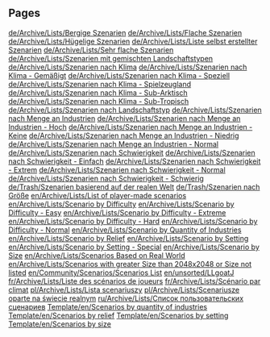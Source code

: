 
== Pages ==
[[de/Archive/Lists/Bergige Szenarien]]
[[de/Archive/Lists/Flache Szenarien]]
[[de/Archive/Lists/Hügelige Szenarien]]
[[de/Archive/Lists/Liste selbst erstellter Szenarien]]
[[de/Archive/Lists/Sehr flache Szenarien]]
[[de/Archive/Lists/Szenarien mit gemischten Landschaftstypen]]
[[de/Archive/Lists/Szenarien nach Klima]]
[[de/Archive/Lists/Szenarien nach Klima - Gemäßigt]]
[[de/Archive/Lists/Szenarien nach Klima - Speziell]]
[[de/Archive/Lists/Szenarien nach Klima - Spielzeugland]]
[[de/Archive/Lists/Szenarien nach Klima - Sub-Arktisch]]
[[de/Archive/Lists/Szenarien nach Klima - Sub-Tropisch]]
[[de/Archive/Lists/Szenarien nach Landschaftstyp]]
[[de/Archive/Lists/Szenarien nach Menge an Industrien]]
[[de/Archive/Lists/Szenarien nach Menge an Industrien - Hoch]]
[[de/Archive/Lists/Szenarien nach Menge an Industrien - Keine]]
[[de/Archive/Lists/Szenarien nach Menge an Industrien - Niedrig]]
[[de/Archive/Lists/Szenarien nach Menge an Industrien - Normal]]
[[de/Archive/Lists/Szenarien nach Schwierigkeit]]
[[de/Archive/Lists/Szenarien nach Schwierigkeit - Einfach]]
[[de/Archive/Lists/Szenarien nach Schwierigkeit - Extrem]]
[[de/Archive/Lists/Szenarien nach Schwierigkeit - Normal]]
[[de/Archive/Lists/Szenarien nach Schwierigkeit - Schwierig]]
[[de/Trash/Szenarien basierend auf der realen Welt]]
[[de/Trash/Szenarien nach Größe]]
[[en/Archive/Lists/List of player-made scenarios]]
[[en/Archive/Lists/Scenario by Difficulty]]
[[en/Archive/Lists/Scenario by Difficulty - Easy]]
[[en/Archive/Lists/Scenario by Difficulty - Extreme]]
[[en/Archive/Lists/Scenario by Difficulty - Hard]]
[[en/Archive/Lists/Scenario by Difficulty - Normal]]
[[en/Archive/Lists/Scenario by Quantity of Industries]]
[[en/Archive/Lists/Scenario by Relief]]
[[en/Archive/Lists/Scenario by Setting]]
[[en/Archive/Lists/Scenario by Setting - Special]]
[[en/Archive/Lists/Scenario by Size]]
[[en/Archive/Lists/Scenarios Based on Real World]]
[[en/Archive/Lists/Scenarios with greater Size than 2048x2048 or Size not listed]]
[[en/Community/Scenarios/Scenarios List]]
[[en/unsorted/LLgoatJ]]
[[fr/Archive/Lists/Liste des scénarios de joueurs]]
[[fr/Archive/Lists/Scénario par climat]]
[[pl/Archive/Lists/Lista scenariuszy]]
[[pl/Archive/Lists/Scenariusze oparte na świecie realnym]]
[[ru/Archive/Lists/Список пользовательских сценариев]]
[[Template/en/Scenarios by quantity of industries]]
[[Template/en/Scenarios by relief]]
[[Template/en/Scenarios by setting]]
[[Template/en/Scenarios by size]]
